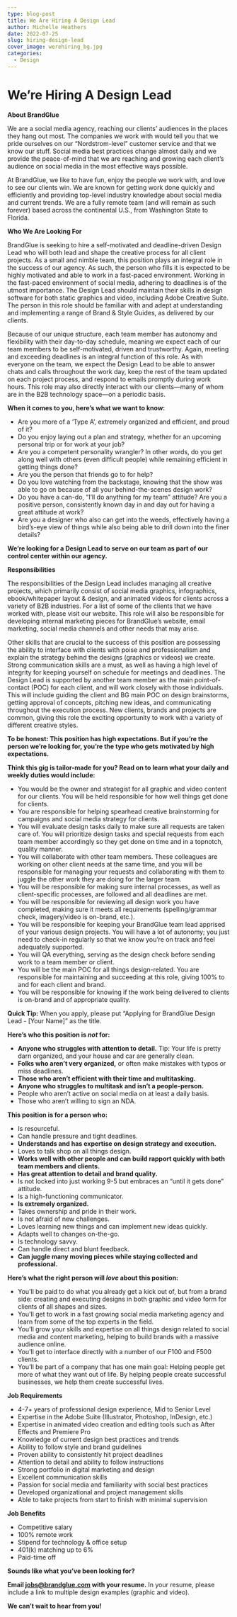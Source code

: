 ```yaml
---
type: blog-post
title: We Are Hiring A Design Lead
author: Michelle Heathers
date: 2022-07-25
slug: hiring-design-lead
cover_image: werehiring_bg.jpg
categories:
  - Design
---
```

<!--StartFragment-->

# We’re Hiring A Design Lead

**About BrandGlue**

We are a social media agency, reaching our clients’ audiences in the places they hang out most. The companies we work with would tell you that we pride ourselves on our “Nordstrom-level” customer service and that we know our stuff. Social media best practices change almost daily and we provide the peace-of-mind that we are reaching and growing each client’s audience on social media in the most effective ways possible. 

At BrandGlue, we like to have fun, enjoy the people we work with, and love to see our clients win. We are known for getting work done quickly and efficiently and providing top-level industry knowledge about social media and current trends. We are a fully remote team (and will remain as such forever) based across the continental U.S., from Washington State to Florida.  

**Who We Are Looking For**

BrandGlue is seeking to hire a self-motivated and deadline-driven Design Lead who will both lead and shape the creative process for all client projects. As a small and nimble team, this position plays an integral role in the success of our agency. As such, the person who fills it is expected to be highly motivated and able to work in a fast-paced environment. Working in the fast-paced environment of social media, adhering to deadlines is of the utmost importance. The Design Lead should maintain their skills in design software for both static graphics and video, including Adobe Creative Suite. The person in this role should be familiar with and adept at understanding and implementing a range of Brand & Style Guides, as delivered by our clients.

Because of our unique structure, each team member has autonomy and flexibility with their day-to-day schedule, meaning we expect each of our team members to be self-motivated, driven and trustworthy. Again, meeting and exceeding deadlines is an integral function of this role. As with everyone on the team, we expect the Design Lead to be able to answer chats and calls throughout the work day, keep the rest of the team updated on each project process, and respond to emails promptly during work hours. This role may also directly interact with our clients—many of whom are in the B2B technology space—on a periodic basis.

**When it comes to you, here’s what we want to know:**

* Are you more of a ‘Type A’, extremely organized and efficient, and proud of it?
* Do you enjoy laying out a plan and strategy, whether for an upcoming personal trip or for work at your job?
* Are you a competent personality wrangler? In other words, do you get along well with others (even difficult people) while remaining efficient in getting things done?
* Are you the person that friends go to for help?
* Do you love watching from the backstage, knowing that the show was able to go on because of all your behind-the-scenes design work?
* Do you have a can-do, “I’ll do anything for my team” attitude? Are you a positive person, consistently known day in and day out for having a great attitude at work?
* Are you a designer who also can get into the weeds, effectively having a bird’s-eye view of things while also being able to drill down into the finer details?

**We’re looking for a Design Lead to serve on our team as part of our control center within our agency.**

**Responsibilities** 

The responsibilities of the Design Lead includes managing all creative projects, which primarily consist of social media graphics, infographics, ebook/whitepaper layout & design, and animated videos for clients across a variety of B2B industries. For a list of some of the clients that we have worked with, please visit our website. This role will also be responsible for developing internal marketing pieces for BrandGlue’s website, email marketing, social media channels and other needs that may arise. 

Other skills that are crucial to the success of this position are possessing the ability to interface with clients with poise and professionalism and explain the strategy behind the designs (graphics or videos) we create. Strong communication skills are a must, as well as having a high level of integrity for keeping yourself on schedule for meetings and deadlines. The Design Lead is supported by another team member as the main point-of-contact (POC) for each client, and will work closely with those individuals. This will include guiding the client and BG main POC on design brainstorms, getting approval of concepts, pitching new ideas, and communicating throughout the execution process. New clients, brands and projects are common, giving this role the exciting opportunity to work with a variety of different creative styles. 

**To be honest: This position has high expectations. But if you’re the person we’re looking for, you’re the type who gets motivated by high expectations.**

**Think this gig is tailor-made for you? Read on to learn what your daily and weekly duties would include:**

* You would be the owner and strategist for all graphic and video content for our clients. You will be held responsible for how well things get done for clients.
* You are responsible for helping spearhead creative brainstorming for campaigns and social media strategy for clients. 
* You will evaluate design tasks daily to make sure all requests are taken care of. You will prioritize design tasks and special requests from each team member accordingly so they get done on time and in a topnotch, quality manner. 
* You will collaborate with other team members. These colleagues are working on other client needs at the same time, and you will be responsible for managing your requests and collaborating with them to juggle the other work they are doing for the larger team. 
* You will be responsible for making sure internal processes, as well as client-specific processes, are followed and all deadlines are met.
* You will be responsible for reviewing all design work you have completed, making sure it meets all requirements (spelling/grammar check, imagery/video is on-brand, etc.). 
* You will be responsible for keeping your BrandGlue team lead apprised of your various design projects. You will have a lot of autonomy; you just need to check-in regularly so that we know you’re on track and feel adequately supported. 
* You will QA everything, serving as the design check before sending work to a team member or client.
* You will be the main POC for all things design-related. You are responsible for maintaining and succeeding at this role, giving 100% to and for each client and brand.
* You will be responsible for knowing if the work being delivered to clients is on-brand and of appropriate quality.

**Quick Tip:** When you apply, please put “Applying for BrandGlue Design Lead - \[Your Name]” as the title.

**Here’s who this position is *not* for:**

* **Anyone who struggles with attention to detail.** Tip: Your life is pretty darn organized, and your house and car are generally clean.
* **Folks who aren’t very organized,** or often make mistakes with typos or miss deadlines.
* **Those who aren’t efficient with their time and multitasking.**
* **Anyone who struggles to multitask and isn’t a people-person.**
* People who aren’t active on social media on at least a daily basis. 
* Those who aren’t willing to sign an NDA.

**This position is for a person who:**

* Is resourceful.
* Can handle pressure and tight deadlines.
* **Understands and has expertise on design strategy and execution.**
* Loves to talk shop on all things design.
* **Works well with other people and can build rapport quickly with both team members and clients.**
* **Has great attention to detail and brand quality.**
* Is not locked into just working 9-5 but embraces an “until it gets done” attitude.
* Is a high-functioning communicator.
* **Is extremely organized.**
* Takes ownership and pride in their work.
* Is not afraid of new challenges.
* Loves learning new things and can implement new ideas quickly.
* Adapts well to changes on-the-go.
* Is technology savvy.
* Can handle direct and blunt feedback.
* **Can juggle many moving pieces while staying collected and professional.**

**Here’s what the right person will *love* about this position:**

* You’ll be paid to do what you already get a kick out of, but from a brand side: creating and executing designs in both graphic and video form for clients of all shapes and sizes.
* You’ll get to work in a fast growing social media marketing agency and learn from some of the top experts in the field.
* You’ll grow your skills and expertise on all things design related to social media and content marketing, helping to build brands with a massive audience online.
* You’ll get to interface directly with a number of our F100 and F500 clients. 
* You’ll be part of a company that has one main goal: Helping people get more of what they want out of life. By helping people create successful businesses, we help them create successful lives.

**Job Requirements**

* 4-7+ years of professional design experience, Mid to Senior Level 
* Expertise in the Adobe Suite (Illustrator, Photoshop, InDesign, etc.)
* Expertise in animated video creation and editing tools such as After Effects and Premiere Pro
* Knowledge of current design best practices and trends
* Ability to follow style and brand guidelines
* Proven ability to consistently hit project deadlines
* Attention to detail and ability to follow instructions
* Strong portfolio in digital marketing and design
* Excellent communication skills
* Passion for social media and familiarity with social best practices
* Developed organizational and project management skills
* Able to take projects from start to finish with minimal supervision

**Job Benefits**

* Competitive salary
* 100% remote work
* Stipend for technology & office setup
* 401(k) matching up to 6%
* Paid-time off

**Sounds like what you’ve been looking for?**

**Email [jobs@brandglue.com](mailto:jobs@brandglue.com) with your resume.** In your resume, please include a link to multiple design examples (graphic and video).

**We can’t wait to hear from you!**

<!--EndFragment-->